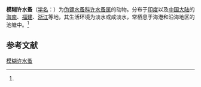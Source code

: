 {{Speciesbox
| name = 模糊许水蚤
| status = 
| status_system = 
| image = 
| genus = Schmackeria
| species = dubia
| authority = (Kiefer, 1936)<ref name='id12432'>{{cite web| url =http://www.bioinfo.cn/db05/BjdwSpecies.php?action=view&id=12432| title =模糊许水蚤| work =《中国动物物种编目数据库》| publisher =中国科学院微生物研究所| author =中国科学院动物研究所| accessdate =2009-04-28| deadurl =yes| archiveurl =https://web.archive.org/web/20160305035146/http://www.bioinfo.cn/db05/BjdwSpecies.php?action=view&id=12432| archivedate =2016-03-05}}</ref>
}}

'''模糊许水蚤'''（[[学名|学名]]：{{lang|la|''Schmackeria dubia''}}）为[[伪镖水蚤科|伪镖水蚤科]][[许水蚤属|许水蚤属]]的动物。分布于[[印度|印度]]以及[[中国大陆|中国大陆]]的[[海南|海南]]、[[福建|福建]]、[[浙江|浙江]]等地，其生活环境为淡水或咸淡水，常栖息于海港和沿海地区的池塘中。<ref name='id12432'/>

== 参考文献 ==
{{reflist}}

{{Wikispecies|Schmackeria dubia}}

[[Category:许水蚤属|模糊许水蚤]]


{{节肢动物小作品}}